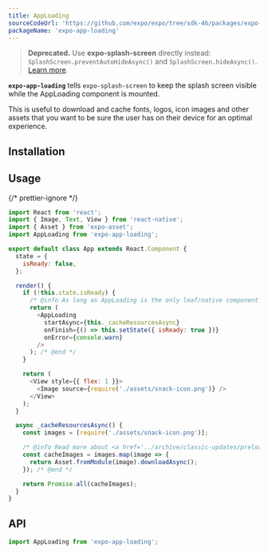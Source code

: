 ```yaml
---
title: AppLoading
sourceCodeUrl: 'https://github.com/expo/expo/tree/sdk-46/packages/expo-app-loading'
packageName: 'expo-app-loading'
---
```



> **Deprecated.** Use **expo-splash-screen** directly instead: `SplashScreen.preventAutoHideAsync()` and `SplashScreen.hideAsync()`. [Learn more](/versions/latest/sdk/splash-screen/).

**`expo-app-loading`** tells `expo-splash-screen` to keep the splash screen visible while the AppLoading component is mounted.

This is useful to download and cache fonts, logos, icon images and other assets that you want to be sure the user has on their device for an optimal experience.

<PlatformsSection android emulator ios simulator web />

## Installation

<APIInstallSection />

## Usage

{/* prettier-ignore */}
```javascript
import React from 'react';
import { Image, Text, View } from 'react-native';
import { Asset } from 'expo-asset';
import AppLoading from 'expo-app-loading';

export default class App extends React.Component {
  state = {
    isReady: false,
  };

  render() {
    if (!this.state.isReady) {
      /* @info As long as AppLoading is the only leaf/native component that has been mounted, the loading screen will remain visible */
      return (
        <AppLoading
          startAsync={this._cacheResourcesAsync}
          onFinish={() => this.setState({ isReady: true })}
          onError={console.warn}
        />
      ); /* @end */
    }

    return (
      <View style={{ flex: 1 }}>
        <Image source={require('./assets/snack-icon.png')} />
      </View>
    );
  }

  async _cacheResourcesAsync() {
    const images = [require('./assets/snack-icon.png')];

    /* @info Read more about <a href='../archive/classic-updates/preloading-and-caching-assets.html'>Preloading and Caching Assets</a> */
    const cacheImages = images.map(image => {
      return Asset.fromModule(image).downloadAsync();
    }); /* @end */

    return Promise.all(cacheImages);
  }
}
```

## API

```js
import AppLoading from 'expo-app-loading';
```

<APISection packageName="expo-app-loading" apiName="AppLoading" />

